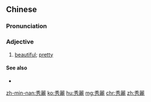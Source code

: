 {{also|秀丽}}
==Chinese==
{{zh-forms|s=秀丽}}

===Pronunciation===
{{zh-pron
|m=xiùlì
|c=sau3 lai6
|mn=siù-lē
|cat=a
}}

===Adjective===
{{zh-adj}}

# {{lb|zh|Advanced Mandarin}} [[beautiful]]; [[pretty]]

====See also====
* {{zh-l|清秀}}

[[zh-min-nan:秀麗]]
[[ko:秀麗]]
[[hu:秀麗]]
[[mg:秀麗]]
[[chr:秀麗]]
[[zh:秀麗]]
